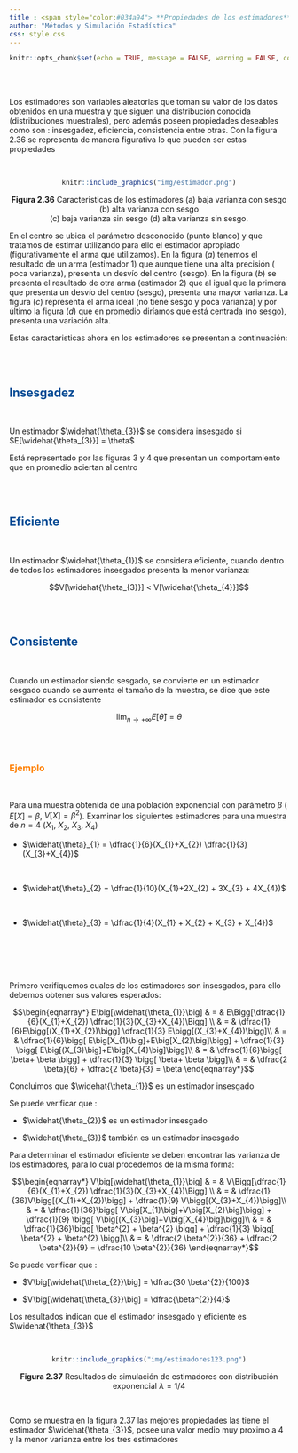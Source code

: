 ```yaml
---
title : <span style="color:#034a94"> **Propiedades de los estimadores**</span>
author: "Métodos y Simulación Estadística"
css: style.css
---
```


```r
knitr::opts_chunk$set(echo = TRUE, message = FALSE, warning = FALSE, comment = NA)
```

<br/><br/>

Los estimadores son variables aleatorias que toman su valor de los datos obtenidos en una muestra y que siguen una distribución conocida (distribuciones muestrales), pero además poseen propiedades deseables como son : insesgadez, eficiencia, consistencia entre otras. Con la figura 2.36 se representa de manera figurativa lo que pueden ser estas propiedades 

<br/>

<center>

```r
knitr::include_graphics("img/estimador.png")
```
**Figura 2.36** Caracteristicas de los estimadores (a) baja varianza con sesgo   (b) alta varianza con sesgo  <br/> (c) baja varianza sin sesgo (d) alta varianza sin sesgo.
</center>

En el centro se ubica el parámetro desconocido (punto blanco) y que tratamos de estimar utilizando para ello el estimador apropiado (figurativamente el arma que utilizamos).  En la figura ($a$) tenemos el resultado de un arma (estimador 1) que aunque tiene una alta precisión  ( poca varianza), presenta un desvío del centro  (sesgo). En la figura ($b$) se presenta el resultado de otra arma (estimador 2) que al igual que la primera que presenta un desvío del centro (sesgo), presenta una mayor varianza. La figura ($c$) representa el arma ideal (no tiene sesgo y poca varianza) y por último la figura ($d$)  que en promedio diríamos que está centrada (no sesgo), presenta una variación alta.

Estas caractaristicas ahora en los estimadores se presentan a continuación:

<br/><br/>

<div class="content-box-blue">
## <span style="color:#034a94">**Insesgadez**</span>

<br/>

Un estimador $\widehat{\theta_{3}}$ se considera insesgado si $E[\widehat{\theta_{3}}] = \theta$

Está representado por las figuras 3 y 4 que presentan un comportamiento que en promedio aciertan al centro
</div>

<br/><br/>

<div class="content-box-blue">
## <span style="color:#034a94">**Eficiente**</span>

<br/>

Un estimador  $\widehat{\theta_{1}}$ se considera eficiente, cuando dentro de todos los estimadores insesgados presenta la menor varianza:

$$V[\widehat{\theta_{3}}] < V[\widehat{\theta_{4}}]$$

</div>
<br/><br/>

<div class="content-box-blue">
## <span style="color:#034a94">**Consistente**</span>

<br/>

Cuando un estimador siendo sesgado, se convierte en un estimador sesgado cuando se aumenta el tamaño de la muestra, se dice que este estimador es consistente


$$\lim_{n \to{+}\infty} E[\widehat{\theta}] = \theta$$

</div>
<br/><br/>


### <span style="color:#FF7F00"> **Ejemplo**</span>

<br/>

Para una muestra obtenida de una población exponencial con parámetro $\beta$ ( $E[X]=\beta$, $V[X]=\beta^{2}$). Examinar los siguientes estimadores para una muestra de $n=4$ ($X_{1}$, $X_{2}$, $X_{3}$, $X_{4}$)

+ $\widehat{\theta}_{1} = \dfrac{1}{6}(X_{1}+X_{2}) \dfrac{1}{3}(X_{3}+X_{4})$

<br/>

+ $\widehat{\theta}_{2} = \dfrac{1}{10}(X_{1}+2X_{2} + 3X_{3} + 4X_{4})$

<br/>

+ $\widehat{\theta}_{3} = \dfrac{1}{4}(X_{1} + X_{2} + X_{3} + X_{4})$


<!-- Como se puede verificar  $\widehat{\theta}_{3}$ es el mejor estimador de los tres, siendo insesgado y eficiente -->

<br/><br/><br/><br/>


Primero verifiquemos cuales de los estimadores son insesgados, para ello debemos obtener sus valores esperados:


$$\begin{eqnarray*}
	E\big[\widehat{\theta_{1}}\big] & = & E\Bigg[\dfrac{1}{6}(X_{1}+X_{2}) \dfrac{1}{3}(X_{3}+X_{4})\Bigg] \\
	& = & \dfrac{1}{6}E\bigg[(X_{1}+X_{2})\bigg] \dfrac{1}{3} E\bigg[(X_{3}+X_{4})\bigg]\\
	& = &  \dfrac{1}{6}\bigg[ E\big[X_{1}\big]+E\big[X_{2}\big]\bigg] + \dfrac{1}{3} \bigg[ E\big[(X_{3}\big]+E\big[X_{4}\big]\bigg]\\
	& = & \dfrac{1}{6}\bigg[ \beta+ \beta  \bigg] + \dfrac{1}{3} \bigg[ \beta+ \beta \bigg]\\
	& = & \dfrac{2 \beta}{6} + \dfrac{2 \beta}{3}  = \beta
\end{eqnarray*}$$

Concluimos que $\widehat{\theta_{1}}$ es un estimador insesgado


Se puede verificar que :  

* $\widehat{\theta_{2}}$ es un estimador insesgado

* $\widehat{\theta_{3}}$ también es un estimador insesgado


Para determinar el estimador eficiente se deben encontrar las varianza de los estimadores, para lo cual procedemos de la misma forma:


$$\begin{eqnarray*}
	V\big[\widehat{\theta_{1}}\big] & = & V\Bigg[\dfrac{1}{6}(X_{1}+X_{2}) \dfrac{1}{3}(X_{3}+X_{4})\Bigg] \\
	& = & \dfrac{1}{36}V\bigg[(X_{1}+X_{2})\bigg] + \dfrac{1}{9} V\bigg[(X_{3}+X_{4})\bigg]\\
	& = &  \dfrac{1}{36}\bigg[ V\big[X_{1}\big]+V\big[X_{2}\big]\bigg] + \dfrac{1}{9} \bigg[ V\big[(X_{3}\big]+V\big[X_{4}\big]\bigg]\\
	& = & \dfrac{1}{36}\bigg[ \beta^{2} + \beta^{2}  \bigg] + \dfrac{1}{3} \bigg[ \beta^{2} + \beta^{2} \bigg]\\
	& = & \dfrac{2 \beta^{2}}{36} + \dfrac{2 \beta^{2}}{9}  = \dfrac{10 \beta^{2}}{36}
\end{eqnarray*}$$


Se puede verificar que :  

* $V\big[\widehat{\theta_{2}}\big] =  \dfrac{30 \beta^{2}}{100}$

* $V\big[\widehat{\theta_{3}}\big] =  \dfrac{\beta^{2}}{4}$

Los resultados indican que el estimador insesgado y eficiente es $\widehat{\theta_{3}}$

<br/>

<center>
```r
knitr::include_graphics("img/estimadores123.png")
```

<!-- ```{r} -->
<!-- n=50 -->
<!-- m=1000 -->
<!-- x=rexp(n*m,1/4) -->
<!-- m=matrix(x,nrow = m) -->

<!-- T1=1/6*(m[,1]+m[,2])+1/3*(m[,3]+m[,4]) -->
<!-- T2=1/10*(m[,1]+2*m[,2]+3*m[,3]+ 4*m[,4]) -->
<!-- T3=1/4*(m[,1]+m[,2]+m[,3]+m[,4]) -->
<!-- T123 = data.frame(T1,T2,T3)  -->
<!-- boxplot(T123)   -->
<!-- abline(h=4,col="red") -->
<!-- apply(T123,2,mean) -->


<!-- ``` -->

**Figura 2.37** Resultados de simulación de estimadores con distribución exponencial $\lambda = 1/4$
</center>

<br/>

Como se muestra en la figura 2.37 las mejores propiedades las tiene el estimador $\widehat{\theta_{3}}$, posee una valor medio muy proximo a 4 y la menor varianza entre los tres estimadores
